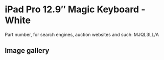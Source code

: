 
# iPad Pro 12.9″ Magic Keyboard - White

Part number, for search engines, auction websites and such: MJQL3LL/A

## Image gallery

<div style={{ width: "768px" }}>
  <GalleryComponent
    images={[
      {
        original: "/everysource/MJQL3.webp",
        thumbnail: "/everypreview/MJQL3.webp",
      },
      {
        original: "/everysource/MJQL3_AV1.webp",
        thumbnail: "/everypreview/MJQL3_AV1.webp",
      },
      {
        original: "/everysource/MJQL3_AV2.webp",
        thumbnail: "/everypreview/MJQL3_AV2.webp",
      },
      {
        original: "/everysource/MJQL3_AV3.webp",
        thumbnail: "/everypreview/MJQL3_AV3.webp",
      },
      {
        original: "/everysource/MJQL3_AV4.webp",
        thumbnail: "/everypreview/MJQL3_AV4.webp",
      }
    ]}
  />
</div>